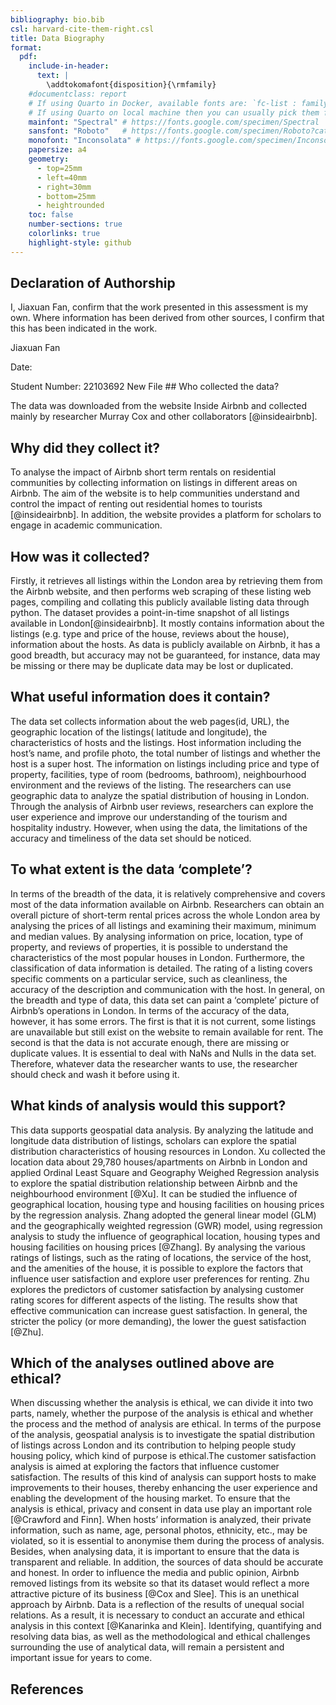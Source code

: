 ```yaml
---
bibliography: bio.bib
csl: harvard-cite-them-right.csl
title: Data Biography
format: 
  pdf:
    include-in-header:
      text: |
        \addtokomafont{disposition}{\rmfamily}
    #documentclass: report
    # If using Quarto in Docker, available fonts are: `fc-list : family | sort | uniq`
    # If using Quarto on local machine then you can usually pick them from the list of installed fonts
    mainfont: "Spectral" # https://fonts.google.com/specimen/Spectral
    sansfont: "Roboto"   # https://fonts.google.com/specimen/Roboto?category=Sans+Serif
    monofont: "Inconsolata" # https://fonts.google.com/specimen/Inconsolata
    papersize: a4
    geometry:
      - top=25mm
      - left=40mm
      - right=30mm
      - bottom=25mm
      - heightrounded
    toc: false
    number-sections: true
    colorlinks: true
    highlight-style: github
---
```


## Declaration of Authorship {.unnumbered .unlisted}

I, Jiaxuan Fan, confirm that the work presented in this assessment is my own. Where information has been derived from other sources, I confirm that this has been indicated in the work.

Jiaxuan Fan

Date:

Student Number: 22103692
New File
## Who collected the data?

The data was downloaded from the website Inside Airbnb and collected mainly by researcher Murray Cox and other collaborators [@insideairbnb].

## Why did they collect it?

To analyse the impact of Airbnb short term rentals on residential communities by collecting information on listings in different areas on Airbnb. The aim of the website is to help communities understand and control the impact of renting out residential homes to tourists [@insideairbnb]. In addition, the website provides a platform for scholars to engage in academic communication.

## How was it collected?

Firstly, it retrieves all listings within the London area by retrieving them from the Airbnb website, and then performs web scraping of these listing web pages, compiling and collating this publicly available listing data through python. The dataset provides a point-in-time snapshot of all listings available in London[@insideairbnb]. It mostly contains information about the listings (e.g. type and price of the house, reviews about the house), information about the hosts. As data is publicly available on Airbnb, it has a good breadth, but accuracy may not be guaranteed, for instance, data may be missing or there may be duplicate data may be lost or duplicated.

## What useful information does it contain?

The data set collects information about the web pages(id, URL), the geographic location of the listings( latitude and longitude), the characteristics of hosts and the listings.
Host information including the host's name, and profile photo, the total number of listings and whether the host is a super host.
The information on listings including price and type of property, facilities, type of room (bedrooms, bathroom), neighbourhood environment and the reviews of the listing.
The researchers can use geographic data to analyze the spatial distribution of housing in London. Through the analysis of Airbnb user reviews, researchers can explore the user experience and improve our understanding of the tourism and hospitality industry.
However, when using the data, the limitations of the accuracy and timeliness of the data set should be noticed.

## To what extent is the data 'complete'?

In terms of the breadth of the data, it is relatively comprehensive and covers most of the data information available on Airbnb.  Researchers can obtain an overall picture of short-term rental prices across the whole London area by analysing the prices of all listings and examining their maximum, minimum and median values. By analysing information on price, location, type of property, and reviews of properties, it is possible to understand the characteristics of the most popular houses in London. Furthermore, the classification of data information is detailed. The rating of a listing covers specific comments on a particular service, such as cleanliness, the accuracy of the description and communication with the host. In general, on the breadth and type of data, this data set can paint a 'complete' picture of Airbnb's operations in London.
In terms of the accuracy of the data, however, it has some errors. The first is that it is not current, some listings are unavailable but still exist on the website to remain available for rent. The second is that the data is not accurate enough, there are missing or duplicate values. It is essential to deal with NaNs and Nulls in the data set. Therefore, whatever data the researcher wants to use, the researcher should check and wash it before using it.

## What kinds of analysis would this support?

This data supports geospatial data analysis. By analyzing the latitude and longitude data distribution of listings, scholars can explore the spatial distribution characteristics of housing resources in London. Xu collected the location data about 29,780 houses/apartments on Airbnb in London and applied Ordinal Least Square and Geography Weighed Regression analysis to explore the spatial distribution relationship between Airbnb and the neighbourhood environment [@Xu].
It can be studied the influence of geographical location, housing type and housing facilities on housing prices by the regression analysis. Zhang adopted the general linear model (GLM) and the geographically weighted regression (GWR) model, using regression analysis to study the influence of geographical location, housing types and housing facilities on housing prices [@Zhang].
By analysing the various ratings of listings, such as the rating of locations, the service of the host, and the amenities of the house, it is possible to explore the factors that influence user satisfaction and explore user preferences for renting. Zhu explores the predictors of customer satisfaction by analysing customer rating scores for different aspects of the listing. The results show that effective communication can increase guest satisfaction. In general, the stricter the policy (or more demanding), the lower the guest satisfaction [@Zhu].

## Which of the analyses outlined above are ethical?

When discussing whether the analysis is ethical, we can divide it into two parts, namely, whether the purpose of the analysis is ethical and whether the process and the method of analysis are ethical.
In terms of the purpose of the analysis, geospatial analysis is to investigate the spatial distribution of listings across London and its contribution to helping people study housing policy, which kind of purpose is ethical.The customer satisfaction analysis is aimed at exploring the factors that influence customer satisfaction. The results of this kind of analysis can support hosts to make improvements to their houses, thereby enhancing the user experience and enabling the development of the housing market.
To ensure that the analysis is ethical, privacy and consent in data use play an important role [@Crawford and Finn]. When hosts' information is analyzed, their private information, such as name, age, personal photos, ethnicity, etc., may be violated, so it is essential to anonymise them during the process of analysis. Besides, when analysing data, it is important to ensure that the data is transparent and reliable. In addition, the sources of data should be accurate and honest. In order to influence the media and public opinion, Airbnb removed listings from its website so that its dataset would reflect a more attractive picture of its business [@Cox and Slee]. This is an unethical approach by Airbnb.
Data is a reflection of the results of unequal social relations. As a result, it is necessary to conduct an accurate and ethical analysis in this context [@Kanarinka and Klein]. Identifying, quantifying and resolving data bias, as well as the methodological and ethical challenges surrounding the use of analytical data, will remain a persistent and important issue for years to come.

## References
